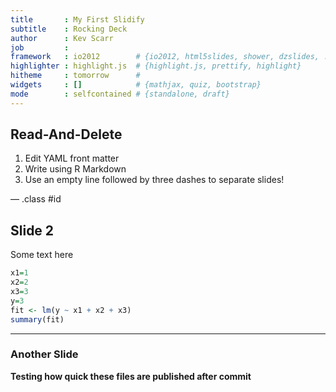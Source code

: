 ```yaml
---
title       : My First Slidify
subtitle    : Rocking Deck
author      : Kev Scarr
job         : 
framework   : io2012        # {io2012, html5slides, shower, dzslides, ...}
highlighter : highlight.js  # {highlight.js, prettify, highlight}
hitheme     : tomorrow      # 
widgets     : []            # {mathjax, quiz, bootstrap}
mode        : selfcontained # {standalone, draft}
---
```


## Read-And-Delete

1. Edit YAML front matter
2. Write using R Markdown
3. Use an empty line followed by three dashes to separate slides!

--- .class #id 

## Slide 2

Some text here

```r
x1=1
x2=2
x3=3
y=3
fit <- lm(y ~ x1 + x2 + x3)
summary(fit)
```

---

### Another Slide


**Testing how quick these files are published after commit**


